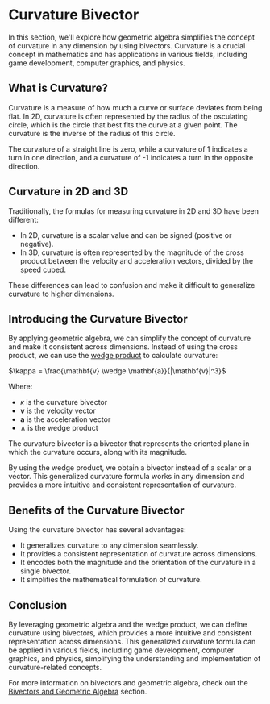 
# Curvature Bivector

In this section, we'll explore how geometric algebra simplifies the concept of curvature in any dimension by using bivectors. Curvature is a crucial concept in mathematics and has applications in various fields, including game development, computer graphics, and physics.

## What is Curvature?

Curvature is a measure of how much a curve or surface deviates from being flat. In 2D, curvature is often represented by the radius of the osculating circle, which is the circle that best fits the curve at a given point. The curvature is the inverse of the radius of this circle.

<Callout>
The curvature of a straight line is zero, while a curvature of 1 indicates a turn in one direction, and a curvature of -1 indicates a turn in the opposite direction.
</Callout>

## Curvature in 2D and 3D

Traditionally, the formulas for measuring curvature in 2D and 3D have been different:

- In 2D, curvature is a scalar value and can be signed (positive or negative).
- In 3D, curvature is often represented by the magnitude of the cross product between the velocity and acceleration vectors, divided by the speed cubed.

These differences can lead to confusion and make it difficult to generalize curvature to higher dimensions.

## Introducing the Curvature Bivector

By applying geometric algebra, we can simplify the concept of curvature and make it consistent across dimensions. Instead of using the cross product, we can use the [wedge product](/bivectors-and-geometric-algebra/the-wedge-product) to calculate curvature:

$\kappa = \frac{\mathbf{v} \wedge \mathbf{a}}{|\mathbf{v}|^3}$

Where:
- $\kappa$ is the curvature bivector
- $\mathbf{v}$ is the velocity vector
- $\mathbf{a}$ is the acceleration vector
- $\wedge$ is the wedge product

<Callout>
The curvature bivector is a bivector that represents the oriented plane in which the curvature occurs, along with its magnitude.
</Callout>

By using the wedge product, we obtain a bivector instead of a scalar or a vector. This generalized curvature formula works in any dimension and provides a more intuitive and consistent representation of curvature.

## Benefits of the Curvature Bivector

Using the curvature bivector has several advantages:

- It generalizes curvature to any dimension seamlessly.
- It provides a consistent representation of curvature across dimensions.
- It encodes both the magnitude and the orientation of the curvature in a single bivector.
- It simplifies the mathematical formulation of curvature.

## Conclusion

By leveraging geometric algebra and the wedge product, we can define curvature using bivectors, which provides a more intuitive and consistent representation across dimensions. This generalized curvature formula can be applied in various fields, including game development, computer graphics, and physics, simplifying the understanding and implementation of curvature-related concepts.

For more information on bivectors and geometric algebra, check out the [Bivectors and Geometric Algebra](/bivectors-and-geometric-algebra) section.